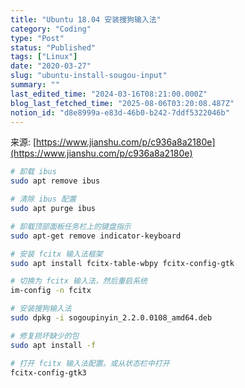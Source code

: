 ```yaml
---
title: "Ubuntu 18.04 安装搜狗输入法"
category: "Coding"
type: "Post"
status: "Published"
tags: ["Linux"]
date: "2020-03-27"
slug: "ubuntu-install-sougou-input"
summary: ""
last_edited_time: "2024-03-16T08:21:00.000Z"
blog_last_fetched_time: "2025-08-06T03:20:08.487Z"
notion_id: "d8e8999a-e83d-46b0-b242-7ddf5322046b"
---
```



来源: [https://www.jianshu.com/p/c936a8a2180e](https://www.jianshu.com/p/c936a8a2180e)


```bash
# 卸载 ibus
sudo apt remove ibus

# 清除 ibus 配置
sudo apt purge ibus

# 卸载顶部面板任务栏上的键盘指示
sudo apt-get remove indicator-keyboard

# 安装 fcitx 输入法框架
sudo apt install fcitx-table-wbpy fcitx-config-gtk

# 切换为 fcitx 输入法，然后重启系统
im-config -n fcitx

# 安装搜狗输入法
sudo dpkg -i sogoupinyin_2.2.0.0108_amd64.deb

# 修复损坏缺少的包
sudo apt install -f

# 打开 fcitx 输入法配置。或从状态栏中打开
fcitx-config-gtk3
```

